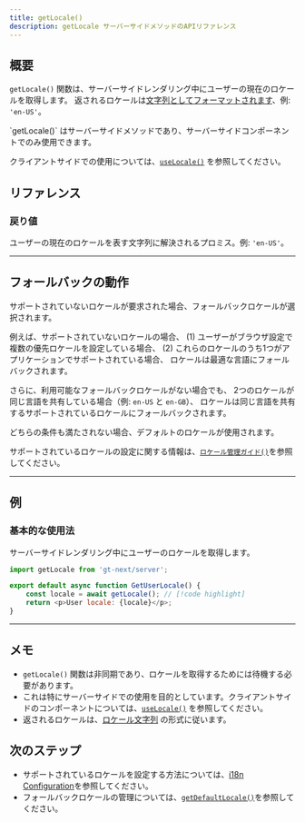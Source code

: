 ```yaml
---
title: getLocale()
description: getLocale サーバーサイドメソッドのAPIリファレンス
---
```


## 概要

`getLocale()` 関数は、サーバーサイドレンダリング中にユーザーの現在のロケールを取得します。
返されるロケールは[文字列としてフォーマットされます](/docs/reference/locale-strings)、例: `'en-US'`。

<Callout>
    `getLocale()` はサーバーサイドメソッドであり、サーバーサイドコンポーネントでのみ使用できます。
</Callout>

クライアントサイドでの使用については、[`useLocale()`](/docs/next/api/helpers/useLocale) を参照してください。

## リファレンス

### 戻り値

ユーザーの現在のロケールを表す文字列に解決されるプロミス。例: `'en-US'`。

---

## フォールバックの動作
サポートされていないロケールが要求された場合、フォールバックロケールが選択されます。

例えば、サポートされていないロケールの場合、
(1) ユーザーがブラウザ設定で複数の優先ロケールを設定している場合、
(2) これらのロケールのうち1つがアプリケーションでサポートされている場合、
ロケールは最適な言語にフォールバックされます。

さらに、利用可能なフォールバックロケールがない場合でも、
2つのロケールが同じ言語を共有している場合（例: `en-US` と `en-GB`）、
ロケールは同じ言語を共有するサポートされているロケールにフォールバックされます。

どちらの条件も満たされない場合、デフォルトのロケールが使用されます。

サポートされているロケールの設定に関する情報は、[`ロケール管理ガイド()`](/docs/next/reference/locale-management)を参照してください。

---

## 例

### 基本的な使用法

サーバーサイドレンダリング中にユーザーのロケールを取得します。

```javascript title="GetUserLocale.jsx" copy
import getLocale from 'gt-next/server';

export default async function GetUserLocale() {
    const locale = await getLocale(); // [!code highlight]
    return <p>User locale: {locale}</p>;
}
```

---


## メモ
 * `getLocale()` 関数は非同期であり、ロケールを取得するためには待機する必要があります。
 * これは特にサーバーサイドでの使用を目的としています。クライアントサイドのコンポーネントについては、[`useLocale()`](/docs/next/api/helpers/useLocale) を参照してください。
 * 返されるロケールは、[ロケール文字列](/docs/reference/locale-strings) の形式に従います。

## 次のステップ
 * サポートされているロケールを設定する方法については、[i18n Configuration](/docs/next/reference/i18n-configuration)を参照してください。
 * フォールバックロケールの管理については、[`getDefaultLocale()`](/docs/next/api/helpers/getDefaultLocale)を参照してください。
